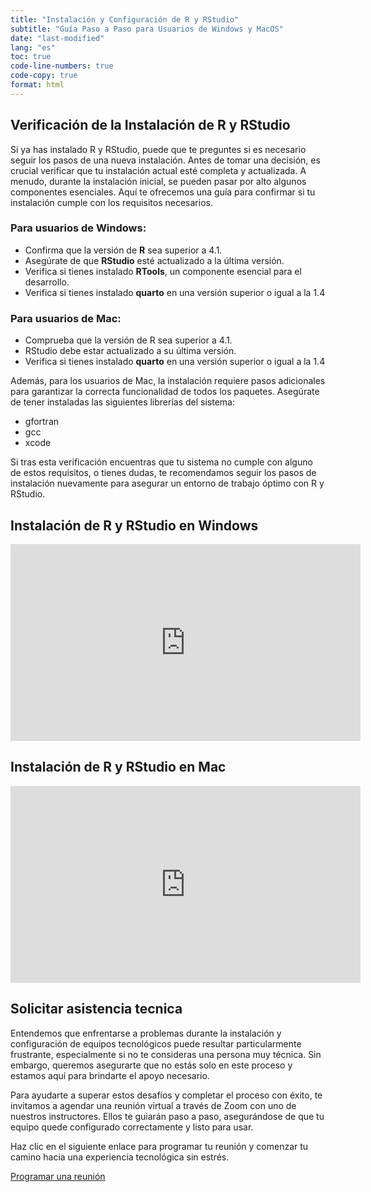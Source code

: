 ```yaml
---
title: "Instalación y Configuración de R y RStudio"
subtitle: "Guía Paso a Paso para Usuarios de Windows y MacOS"
date: "last-modified"
lang: "es"
toc: true
code-line-numbers: true
code-copy: true
format: html
---
```


<link rel="stylesheet" href="https://unpkg.com/keyboard-css@1.2.2/dist/css/main.min.css" />

## Verificación de la Instalación de R y RStudio

Si ya has instalado R y RStudio, puede que te preguntes si es necesario seguir los pasos de una nueva instalación. Antes de tomar una decisión, es crucial verificar que tu instalación actual esté completa y actualizada. A menudo, durante la instalación inicial, se pueden pasar por alto algunos componentes esenciales. Aquí te ofrecemos una guía para confirmar si tu instalación cumple con los requisitos necesarios.


### Para usuarios de Windows:

+ Confirma que la versión de **R** sea superior a 4.1.
+ Asegúrate de que **RStudio** esté actualizado a la última versión.
+ Verifica si tienes instalado **RTools**, un componente esencial para el desarrollo.
+ Verifica si tienes instalado **quarto** en una versión superior o igual a la 1.4

### Para usuarios de Mac:

+ Comprueba que la versión de R sea superior a 4.1.
+ RStudio debe estar actualizado a su última versión.
+ Verifica si tienes instalado **quarto** en una versión superior o igual a la 1.4

Además, para los usuarios de Mac, la instalación requiere pasos adicionales para garantizar la correcta funcionalidad de todos los paquetes. Asegúrate de tener instaladas las siguientes librerías del sistema:

+ gfortran
+ gcc
+ xcode

Si tras esta verificación encuentras que tu sistema no cumple con alguno de estos requisitos, o tienes dudas, te recomendamos seguir los pasos de instalación nuevamente para asegurar un entorno de trabajo óptimo con R y RStudio.

## Instalación de R y RStudio en Windows

<iframe width="560" height="315" src="https://www.youtube.com/embed/v05TMuPezPs?si=qIrg_Uv-5qs7w9BT" title="YouTube video player" frameborder="0" allow="accelerometer; autoplay; clipboard-write; encrypted-media; gyroscope; picture-in-picture; web-share" referrerpolicy="strict-origin-when-cross-origin" allowfullscreen></iframe>

## Instalación de R y RStudio en Mac

<iframe width="560" height="315" src="https://www.youtube.com/embed/MCrs47OOp9c?si=r1QPgAXe05NfOC77" title="YouTube video player" frameborder="0" allow="accelerometer; autoplay; clipboard-write; encrypted-media; gyroscope; picture-in-picture; web-share" referrerpolicy="strict-origin-when-cross-origin" allowfullscreen></iframe>

## Solicitar asistencia tecnica

Entendemos que enfrentarse a problemas durante la instalación y configuración de equipos tecnológicos puede resultar particularmente frustrante, especialmente si no te consideras una persona muy técnica. Sin embargo, queremos asegurarte que no estás solo en este proceso y estamos aquí para brindarte el apoyo necesario.

Para ayudarte a superar estos desafíos y completar el proceso con éxito, te invitamos a agendar una reunión virtual a través de Zoom con uno de nuestros instructores. Ellos te guiarán paso a paso, asegurándose de que tu equipo quede configurado correctamente y listo para usar.

Haz clic en el siguiente enlace para programar tu reunión y comenzar tu camino hacia una experiencia tecnológica sin estrés.

[Programar una reunión](https://cal.com/aprendetidyverse/soporte-tecnico){.btn .btn-outline-primary .btn role="button"} 
